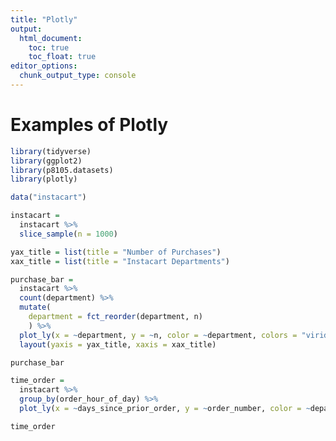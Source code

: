 ```yaml
---
title: "Plotly"
output: 
  html_document:
    toc: true
    toc_float: true
editor_options: 
  chunk_output_type: console
---
```


# Examples of Plotly

```r
library(tidyverse)
library(ggplot2)
library(p8105.datasets)
library(plotly)
```

```r
data("instacart")

instacart = 
  instacart %>% 
  slice_sample(n = 1000)
```


```r
yax_title = list(title = "Number of Purchases")
xax_title = list(title = "Instacart Departments")

purchase_bar = 
  instacart %>%  
  count(department) %>% 
  mutate(
    department = fct_reorder(department, n)
    ) %>% 
  plot_ly(x = ~department, y = ~n, color = ~department, colors = "viridis", type = "bar") %>% 
  layout(yaxis = yax_title, xaxis = xax_title)

purchase_bar
```

```r
time_order = 
  instacart %>%  
  group_by(order_hour_of_day) %>% 
  plot_ly(x = ~days_since_prior_order, y = ~order_number, color = ~department, colors = "viridis", type = "scatter")

time_order
```


